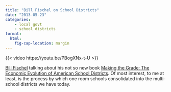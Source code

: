 ```yaml
---
title: "Bill Fischel on School Districts"
date: "2013-05-23"
categories:
    - local govt
    - school districts
format:
  html: 
    fig-cap-location: margin
---
```


{{< video https://youtu.be/PBogXNx-t-U >}}

[Bill Fischel](https://sites.dartmouth.edu/wfischel/) talking about his not so new book [Making the Grade: The Economic Evolution of American School Districts](https://press.uchicago.edu/ucp/books/book/chicago/M/bo6823468.html). Of most interest, to me at least, is the process by which one room schools consolidated into the multi-school districts we have today.